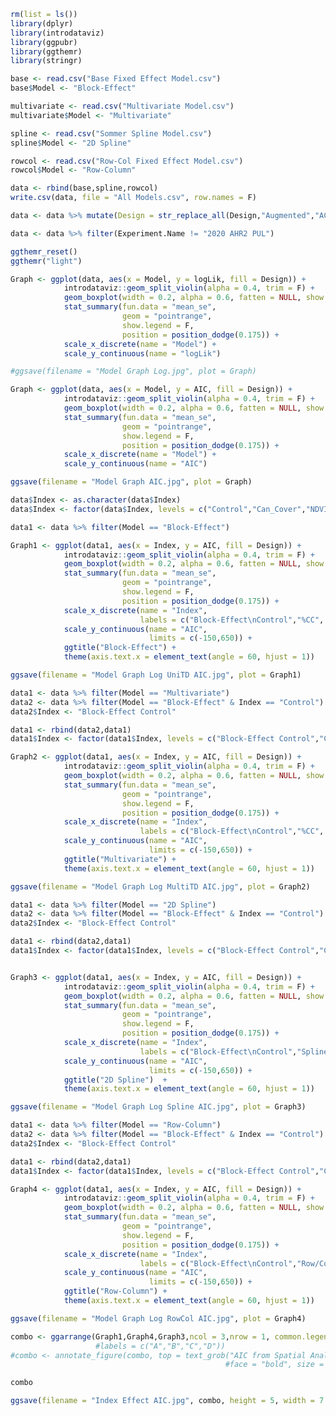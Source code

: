 ```r
rm(list = ls())
library(dplyr)
library(introdataviz)
library(ggpubr)
library(ggthemr)
library(stringr)
```

```r
base <- read.csv("Base Fixed Effect Model.csv")
base$Model <- "Block-Effect"

multivariate <- read.csv("Multivariate Model.csv")
multivariate$Model <- "Multivariate"

spline <- read.csv("Sommer Spline Model.csv")
spline$Model <- "2D Spline"

rowcol <- read.csv("Row-Col Fixed Effect Model.csv")
rowcol$Model <- "Row-Column"

data <- rbind(base,spline,rowcol)
write.csv(data, file = "All Models.csv", row.names = F)

data <- data %>% mutate(Design = str_replace_all(Design,"Augmented","ACBD"))

```

```r
data <- data %>% filter(Experiment.Name != "2020 AHR2 PUL")

ggthemr_reset()
ggthemr("light")

Graph <- ggplot(data, aes(x = Model, y = logLik, fill = Design)) +
            introdataviz::geom_split_violin(alpha = 0.4, trim = F) +
            geom_boxplot(width = 0.2, alpha = 0.6, fatten = NULL, show.legend = F) +
            stat_summary(fun.data = "mean_se",
                         geom = "pointrange",
                         show.legend = F,
                         position = position_dodge(0.175)) +
            scale_x_discrete(name = "Model") + 
            scale_y_continuous(name = "logLik")

#ggsave(filename = "Model Graph Log.jpg", plot = Graph)

Graph <- ggplot(data, aes(x = Model, y = AIC, fill = Design)) +
            introdataviz::geom_split_violin(alpha = 0.4, trim = F) +
            geom_boxplot(width = 0.2, alpha = 0.6, fatten = NULL, show.legend = F) +
            stat_summary(fun.data = "mean_se",
                         geom = "pointrange",
                         show.legend = F,
                         position = position_dodge(0.175)) +
            scale_x_discrete(name = "Model") + 
            scale_y_continuous(name = "AIC")

ggsave(filename = "Model Graph AIC.jpg", plot = Graph)
```

```r
data$Index <- as.character(data$Index)
data$Index <- factor(data$Index, levels = c("Control","Can_Cover","NDVI","NDRE2"))

data1 <- data %>% filter(Model == "Block-Effect")

Graph1 <- ggplot(data1, aes(x = Index, y = AIC, fill = Design)) +
            introdataviz::geom_split_violin(alpha = 0.4, trim = F) +
            geom_boxplot(width = 0.2, alpha = 0.6, fatten = NULL, show.legend = F) +
            stat_summary(fun.data = "mean_se",
                         geom = "pointrange",
                         show.legend = F,
                         position = position_dodge(0.175)) +
            scale_x_discrete(name = "Index", 
                             labels = c("Block-Effect\nControl","%CC", "NDVI", "NDRE")) + 
            scale_y_continuous(name = "AIC",
                               limits = c(-150,650)) + 
            ggtitle("Block-Effect") + 
            theme(axis.text.x = element_text(angle = 60, hjust = 1))

ggsave(filename = "Model Graph Log UniTD AIC.jpg", plot = Graph1)
```


```r
data1 <- data %>% filter(Model == "Multivariate")
data2 <- data %>% filter(Model == "Block-Effect" & Index == "Control")
data2$Index <- "Block-Effect Control"

data1 <- rbind(data2,data1)
data1$Index <- factor(data1$Index, levels = c("Block-Effect Control","Can_Cover","NDVI","NDRE2"))

Graph2 <- ggplot(data1, aes(x = Index, y = AIC, fill = Design)) +
            introdataviz::geom_split_violin(alpha = 0.4, trim = F) +
            geom_boxplot(width = 0.2, alpha = 0.6, fatten = NULL, show.legend = F) +
            stat_summary(fun.data = "mean_se",
                         geom = "pointrange",
                         show.legend = F,
                         position = position_dodge(0.175)) +
            scale_x_discrete(name = "Index", 
                             labels = c("Block-Effect\nControl","%CC", "NDVI", "NDRE")) + 
            scale_y_continuous(name = "AIC",
                               limits = c(-150,650)) + 
            ggtitle("Multivariate") + 
            theme(axis.text.x = element_text(angle = 60, hjust = 1))

ggsave(filename = "Model Graph Log MultiTD AIC.jpg", plot = Graph2)
```


```r
data1 <- data %>% filter(Model == "2D Spline")
data2 <- data %>% filter(Model == "Block-Effect" & Index == "Control")
data2$Index <- "Block-Effect Control"

data1 <- rbind(data2,data1)
data1$Index <- factor(data1$Index, levels = c("Block-Effect Control","Control","Can_Cover","NDVI","NDRE2"))


Graph3 <- ggplot(data1, aes(x = Index, y = AIC, fill = Design)) +
            introdataviz::geom_split_violin(alpha = 0.4, trim = F) +
            geom_boxplot(width = 0.2, alpha = 0.6, fatten = NULL, show.legend = F) +
            stat_summary(fun.data = "mean_se",
                         geom = "pointrange",
                         show.legend = F,
                         position = position_dodge(0.175)) +
            scale_x_discrete(name = "Index", 
                             labels = c("Block-Effect\nControl","Spline\nControl","%CC", "NDVI", "NDRE")) + 
            scale_y_continuous(name = "AIC",
                               limits = c(-150,650)) + 
            ggtitle("2D Spline")  + 
            theme(axis.text.x = element_text(angle = 60, hjust = 1))

ggsave(filename = "Model Graph Log Spline AIC.jpg", plot = Graph3)
```


```r
data1 <- data %>% filter(Model == "Row-Column")
data2 <- data %>% filter(Model == "Block-Effect" & Index == "Control")
data2$Index <- "Block-Effect Control"

data1 <- rbind(data2,data1)
data1$Index <- factor(data1$Index, levels = c("Block-Effect Control","Control","Can_Cover","NDVI","NDRE2"))

Graph4 <- ggplot(data1, aes(x = Index, y = AIC, fill = Design)) +
            introdataviz::geom_split_violin(alpha = 0.4, trim = F) +
            geom_boxplot(width = 0.2, alpha = 0.6, fatten = NULL, show.legend = F) +
            stat_summary(fun.data = "mean_se",
                         geom = "pointrange",
                         show.legend = F,
                         position = position_dodge(0.175)) +
            scale_x_discrete(name = "Index", 
                             labels = c("Block-Effect\nControl","Row/Col\nControl","%CC", "NDVI", "NDRE")) + 
            scale_y_continuous(name = "AIC",
                               limits = c(-150,650)) + 
            ggtitle("Row-Column") + 
            theme(axis.text.x = element_text(angle = 60, hjust = 1))

ggsave(filename = "Model Graph Log RowCol AIC.jpg", plot = Graph4)
```

```r
combo <- ggarrange(Graph1,Graph4,Graph3,ncol = 3,nrow = 1, common.legend = T, legend = "top") %>%  annotate_figure(top = text_grob("Spatial Model Fit with SRIs Covarietes (AIC)", color = "black", face = "bold", size = 18))
                   #labels = c("A","B","C","D"))
#combo <- annotate_figure(combo, top = text_grob("AIC from Spatial Analysis with UAS Data",
                                                #face = "bold", size = 22))

combo

ggsave(filename = "Index Effect AIC.jpg", combo, height = 5, width = 7.5 )
```



